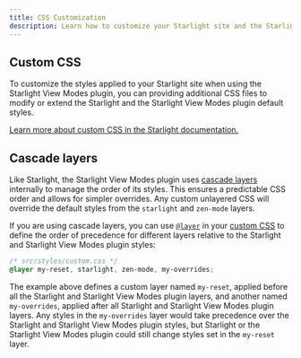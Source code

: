 ```yaml
---
title: CSS Customization
description: Learn how to customize your Starlight site and the Starlight View Modes plugin with custom CSS.
---
```


## Custom CSS

To customize the styles applied to your Starlight site when using the Starlight View Modes plugin, you can providing additional CSS files to modify or extend the Starlight and the Starlight View Modes plugin default styles.

[Learn more about custom CSS in the Starlight documentation.](https://starlight.astro.build/guides/css-and-tailwind/#custom-css-styles)

## Cascade layers

Like Starlight, the Starlight View Modes plugin uses [cascade layers](https://developer.mozilla.org/en-US/docs/Learn/CSS/Building_blocks/Cascade_layers) internally to manage the order of its styles.
This ensures a predictable CSS order and allows for simpler overrides.
Any custom unlayered CSS will override the default styles from the `starlight` and `zen-mode` layers.

If you are using cascade layers, you can use [`@layer`](https://developer.mozilla.org/en-US/docs/Web/CSS/@layer) in your [custom CSS](https://starlight.astro.build/guides/css-and-tailwind/#custom-css-styles) to define the order of precedence for different layers relative to the Starlight and Starlight View Modes plugin styles:

```css "starlight" "zen-mode"
/* src/styles/custom.css */
@layer my-reset, starlight, zen-mode, my-overrides;
```

The example above defines a custom layer named `my-reset`, applied before all the Starlight and Starlight View Modes plugin layers, and another named `my-overrides`, applied after all Starlight and Starlight View Modes plugin layers.
Any styles in the `my-overrides` layer would take precedence over the Starlight and Starlight View Modes plugin styles, but Starlight or the Starlight View Modes plugin could still change styles set in the `my-reset` layer.
